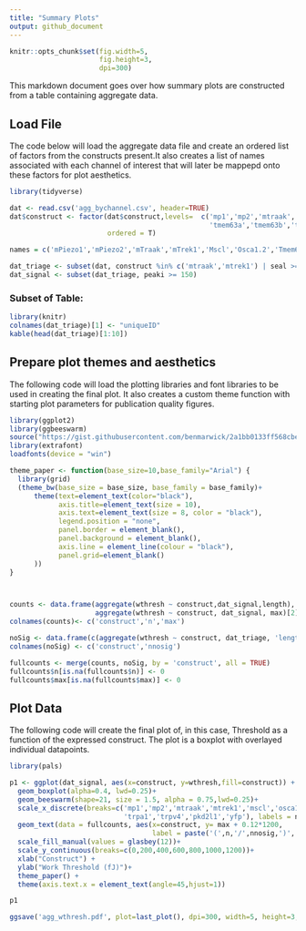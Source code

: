 ```yaml
---
title: "Summary Plots"
output: github_document
---
```


```r
knitr::opts_chunk$set(fig.width=5, 
                      fig.height=3,
                      dpi=300)
```

This markdown document goes over how summary plots are constructed from a table containing aggregate data.

## Load File

The code below will load the aggregate data file and create an ordered list of factors from the constructs present.It also creates a list of names associated with each channel of interest that will later be mappepd onto these factors for plot aesthetics.

```r

library(tidyverse)

dat <- read.csv('agg_bychannel.csv', header=TRUE)
dat$construct <- factor(dat$construct,levels=  c('mp1','mp2','mtraak','mtrek1','mscl','osca12',
                                                 'tmem63a','tmem63b','trpa1','trpv4','pkd2l1','yfp'),
                        ordered = T)

names = c('mPiezo1','mPiezo2','mTraak','mTrek1','Mscl','Osca1.2','Tmem63a','Tmem63b','TrpA1','TrpV4','Pkd2L1','YFP')

dat_triage <- subset(dat, construct %in% c('mtraak','mtrek1') | seal >= 0.3)
dat_signal <- subset(dat_triage, peaki >= 150)

```
### Subset of Table:

```r
library(knitr)
colnames(dat_triage)[1] <- "uniqueID"
kable(head(dat_triage)[1:10])
```

## Prepare plot themes and aesthetics

The following code will load the plotting libraries and font libraries to be used in creating the final plot. It also creates a custom theme function with starting plot parameters for publication quality figures.


```r

library(ggplot2)
library(ggbeeswarm)
source("https://gist.githubusercontent.com/benmarwick/2a1bb0133ff568cbe28d/raw/fb53bd97121f7f9ce947837ef1a4c65a73bffb3f/geom_flat_violin.R")
library(extrafont)
loadfonts(device = "win")

theme_paper <- function(base_size=10,base_family="Arial") {
  library(grid)
  (theme_bw(base_size = base_size, base_family = base_family)+
      theme(text=element_text(color="black"),
            axis.title=element_text(size = 10),
            axis.text=element_text(size = 8, color = "black"),
            legend.position = "none",
            panel.border = element_blank(),
            panel.background = element_blank(),
            axis.line = element_line(colour = "black"),
            panel.grid=element_blank()
      ))
}



counts <- data.frame(aggregate(wthresh ~ construct,dat_signal,length),
                     aggregate(wthresh ~ construct, dat_signal, max)[2])
colnames(counts)<- c('construct','n','max')

noSig <- data.frame(c(aggregate(wthresh ~ construct, dat_triage, 'length')))
colnames(noSig) <- c('construct','nnosig')

fullcounts <- merge(counts, noSig, by = 'construct', all = TRUE)
fullcounts$n[is.na(fullcounts$n)] <- 0
fullcounts$max[is.na(fullcounts$max)] <- 0


```

## Plot Data

The following code will create the final plot of, in this case, Threshold as a function of the expressed construct. The plot is a boxplot with overlayed individual datapoints.
```r
library(pals)

p1 <- ggplot(dat_signal, aes(x=construct, y=wthresh,fill=construct)) +
  geom_boxplot(alpha=0.4, lwd=0.25)+
  geom_beeswarm(shape=21, size = 1.5, alpha = 0.75,lwd=0.25)+
  scale_x_discrete(breaks=c('mp1','mp2','mtraak','mtrek1','mscl','osca12','tmem63a','tmem63b',
                            'trpa1','trpv4','pkd2l1','yfp'), labels = names)+
  geom_text(data = fullcounts, aes(x=construct, y= max + 0.12*1200, 
                                   label = paste('(',n,'/',nnosig,')', sep = "")),size=2)+
  scale_fill_manual(values = glasbey(12))+
  scale_y_continuous(breaks=c(0,200,400,600,800,1000,1200))+
  xlab("Construct") +
  ylab("Work Threshold (fJ)")+
  theme_paper() +
  theme(axis.text.x = element_text(angle=45,hjust=1))

p1

ggsave('agg_wthresh.pdf', plot=last_plot(), dpi=300, width=5, height=3, units= "in", dev=cairo_pdf)


```

